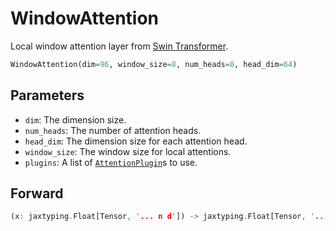 
# WindowAttention

Local window attention layer from [Swin Transformer](https://arxiv.org/abs/2103.14030).

```python copy
WindowAttention(dim=96, window_size=8, num_heads=8, head_dim=64)
```



## Parameters

- `dim`: The dimension size.
- `num_heads`: The number of attention heads.
- `head_dim`: The dimension size for each attention head.
- `window_size`: The window size for local attentions.
- `plugins`: A list of [`AttentionPlugin`](/plugins/AttentionPlugin)s to use.

## Forward
```rust
(x: jaxtyping.Float[Tensor, '... n d']) -> jaxtyping.Float[Tensor, '... n d']
```
